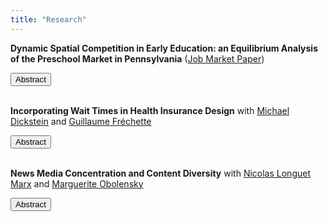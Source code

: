 ```yaml
---
title: "Research"
---
```

<script>
function hide_buttons(abstract) {
    var x = document.getElementById(abstract);
    if (x.style.display === "none") {
        x.style.display = "block";
    } else {
        x.style.display = "none";
    }
}
</script>

**Dynamic Spatial Competition in Early Education: an Equilibrium Analysis of the Preschool Market in Pennsylvania** ([Job Market Paper](content/bodere_jmp.pdf))

<button class="button_that_looks_like_link" role="button" onclick="hide_buttons('abstract_preschool')">Abstract</button>
<div id="abstract_preschool" style="display:none;">
High-quality preschool is one of the most cost-effective educational interventions, yet the United States invests little in early childhood education. Recent policy discussions call for increasing preschool enrollment and raising the quality provided, especially for disadvantaged children, but equilibrium responses of private providers which make up most of the market generate trade-offs between these objectives. Supply expansion may lower incentives to invest in quality, and price responses to demand subsidies can increase the costs faced by non-subsidized parents. This paper develops a dynamic model of the preschool market to evaluate the effectiveness of policies at achieving these objectives. The model nests a static equilibrium model of spatial competition and preschool choice within a dynamic model of providers' entry, exit and quality investments. I estimate this model using data on the universe of child-care centers in Pennsylvania. I use the model to simulate the aggregate and distributional consequences of proposed approaches to early education expansion. I find that policies focused on expanding supply raise access but decrease the quality children attend due to parents' value for proximity. Demand subsidies generate  market expansion, but on their own do not create sufficient incentives for providers to invest in quality. Among the simulated policies, the most cost-effective at expanding high-quality enrollment combine demand subsidies targeted to low-income families with financial support to providers serving disadvantaged children. These policies increase access by reducing exit of providers, and expand high-quality enrollment for low-income children through subsidies. In addition, these targeted policies generate spillovers to the educational quality of non-targeted families by creating incentives for centers to invest in quality.
</div> 

</br>
**Incorporating Wait Times in Health Insurance Design**
with [<span style="font-weight: normal">Michael Dickstein</span>](http://www.michaeljdickstein.com/) and [<span style="font-weight: normal">Guillaume Fréchette</span>](http://people.cess.fas.nyu.edu/frechette/html/econ.htm)

<button class="button_that_looks_like_link" role="button" onclick="hide_buttons('abstract_wait')">Abstract</button>
<div id="abstract_wait" style="display:none;">
Wait time is a key factor of health-care services, yet data is rare, often unreliable, and inconsistently measured across systems. The scarcity of data prevents systematic analyses of allocative inefficiency and inequality in access to health. We propose a measure of wait times - detection to treatment (DTT) - solely based on medical variables, which are both widely available and standardized. DTT records the time elapsed between the detection of a patient as being high-risk of receiving a surgery, and the date of the procedure. We use recurrent neural networks to represent patients’ high-dimensional medical trajectories as a risk profile over time. As expected for a measure of wait times, we find that DTT increases with supply constraints. Patients enrolled in more restrictive insurance plans experience longer DTT and an increase in the load of medical providers increases the wait time. Using provider loads as exogenous variation in wait times, we show that an increase in DTT results in higher medical expenditures, longer hospitalization, and increased use of addictive drugs.
</div> 

</br>
**News Media Concentration and Content Diversity**
with [<span style="font-weight: normal">Nicolas Longuet Marx</span>](https://nicolaslonguetmarx.github.io/) and [<span style="font-weight: normal">Marguerite Obolensky</span>](https://margueriteobolensky.github.io/)

<button class="button_that_looks_like_link" role="button" onclick="hide_buttons('abstract_media')">Abstract</button>
<div id="abstract_media" style="display:none;">
The rise in political polarization over the recent years has fostered scrutiny of the structure of the news industry’ s influence on political outcomes. How should policymakers regulate news producers when they value news diversity and large publishers shape the ideological landscape? To answer this question, we develop an empirical model of competition for readership and advertisers between news producers. We recover the topic content and ideological positions of 200 major U.S. daily newspapers using recent advances in Natural Language Processing on millions of published articles. We find that over the period 2007-2017, the median newspaper in our sample got closer to the ideology of the Democratic party. Second, we embed these topics and ideal points in a demand model for differentiated products with heterogeneous readers. Our model shows that rich readers lean democrat and consume more news about social and political questions while the elderly are more conservative and care more about local news. Using the estimated demand model and data on advertising contracts and readership, we can recover the cost of producing each type of content. Given this model of news supply, we intend to use our framework to provide recommendations on antitrust rules weighing both consumer welfare and ideological diversity.
</div> 


